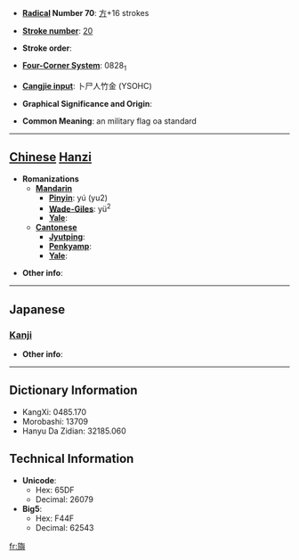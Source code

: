 * '''[[Wiktionary:Chinese radical index| Radical]] Number 70''': [[Wiktionary:Chinese radical index 方|方]]+16 strokes

* '''[[Wiktionary:Chinese total strokes index|Stroke number]]''': [[Wiktionary:Chinese total strokes index 20|20]]

* '''Stroke order''': 

* '''[[Wiktionary:Chinese four corner index|Four-Corner System]]''': 0828<sub>1</sub>

* '''[[Wiktionary:Chinese Cangjie index|Cangjie input]]''': 卜尸人竹金 (YSOHC)

* '''Graphical Significance and Origin''': 

* '''Common Meaning''': an military flag oa standard

----

== [[Chinese]] [[Hanzi]] ==

* '''Romanizations'''
** '''[[Mandarin]]'''
*** '''[[Pinyin]]''': yú (yu2)
*** '''[[Wade-Giles]]''': yü<sup>2</sup>
*** '''[[Yale]]''': 
** '''[[Cantonese]]'''
*** '''[[Jyutping]]''':
*** '''[[Penkyamp]]''': 
*** '''[[Yale]]''': 

* '''Other info''': 

----

==Japanese==
===[[Kanji]]===
{{kanji|on readings=[[よ]] (yo)|kun readings=[[はた]] (hata), [[あがる]] (agaru)}}

* '''Other info''':  

----

== Dictionary Information ==

* KangXi: 0485.170
* Morobashi: 13709
* Hanyu Da Zidian: 32185.060

== Technical Information ==

* '''Unicode''':
** Hex: 65DF
** Decimal: 26079
* '''Big5''':
** Hex: F44F
** Decimal: 62543

[[fr:旟]]